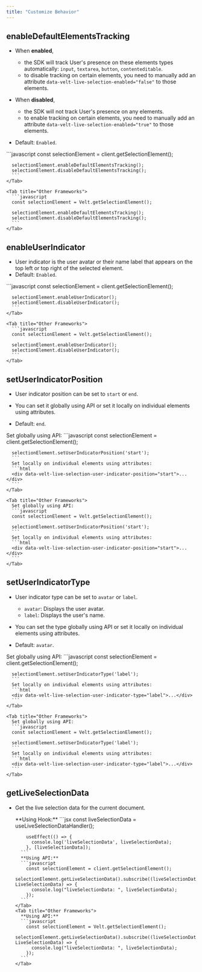 ```yaml
---
title: "Customize Behavior"
---
```


## enableDefaultElementsTracking
- When **enabled**,
  - the SDK will track User's presence on these elements types automatically: `input`, `textarea`, `button`, `contenteditable`.
  - to disable tracking on certain elements, you need to manually add an attribute `data-velt-live-selection-enabled="false"` to those elements.

- When **disabled**,
  - the SDK will not track User's presence on any elements.
  - to enable tracking on certain elements, you need to manually add an attribute `data-velt-live-selection-enabled="true"` to those elements.

- Default: `Enabled`.

<Tabs>
    <Tab title="React / Next.js">
      ```javascript
      const selectionElement = client.getSelectionElement();

      selectionElement.enableDefaultElementsTracking();
      selectionElement.disableDefaultElementsTracking();
      ```
    </Tab>

    <Tab title="Other Frameworks">
      ```javascript
      const selectionElement = Velt.getSelectionElement();

      selectionElement.enableDefaultElementsTracking();
      selectionElement.disableDefaultElementsTracking();
      ```
    </Tab>
</Tabs> 

## enableUserIndicator
- User indicator is the user avatar or their name label that appears on the top left or top right of the selected element.
- Default: `Enabled`.
<Tabs>
    <Tab title="React / Next.js">
      ```javascript
      const selectionElement = client.getSelectionElement();

      selectionElement.enableUserIndicator();
      selectionElement.disableUserIndicator();
      ```
    </Tab>

    <Tab title="Other Frameworks">
      ```javascript
      const selectionElement = Velt.getSelectionElement();

      selectionElement.enableUserIndicator();
      selectionElement.disableUserIndicator();
      ```
    </Tab>
</Tabs>

## setUserIndicatorPosition
- User indicator position can be set to `start` or `end`.
- You can set it globally using API or set it locally on individual elements using attributes.

- Default: `end`.

<Tabs>
    <Tab title="React / Next.js">
      Set globally using API:
      ```javascript
      const selectionElement = client.getSelectionElement();

      selectionElement.setUserIndicatorPosition('start');
      ```
      Set locally on individual elements using attributes:
      ```html
      <div data-velt-live-selection-user-indicator-position="start">...</div>
      ```
    </Tab>

    <Tab title="Other Frameworks">
      Set globally using API:
      ```javascript
      const selectionElement = Velt.getSelectionElement();

      selectionElement.setUserIndicatorPosition('start');
      ```
      Set locally on individual elements using attributes:
      ```html
      <div data-velt-live-selection-user-indicator-position="start">...</div>
      ```
    </Tab>
</Tabs>

## setUserIndicatorType
- User indicator type can be set to `avatar` or `label`.
  - `avatar`: Displays the user avatar.
  - `label`: Displays the user's name.

- You can set the type globally using API or set it locally on individual elements using attributes.
- Default: `avatar`.

<Tabs>
    <Tab title="React / Next.js">
      Set globally using API:
      ```javascript
      const selectionElement = client.getSelectionElement();

      selectionElement.setUserIndicatorType('label');
      ```
      Set locally on individual elements using attributes:
      ```html
      <div data-velt-live-selection-user-indicator-type="label">...</div>
      ```
    </Tab>

    <Tab title="Other Frameworks">
      Set globally using API:
      ```javascript
      const selectionElement = Velt.getSelectionElement();

      selectionElement.setUserIndicatorType('label');
      ```
      Set locally on individual elements using attributes:
      ```html
      <div data-velt-live-selection-user-indicator-type="label">...</div>
      ```
    </Tab>
</Tabs>

## getLiveSelectionData
- Get the live selection data for the current document.

  <Tabs>
      <Tab title="React / Next.js">
        **Using Hook:**
        ```jsx
          const liveSelectionData = useLiveSelectionDataHandler();

          useEffect(() => {
            console.log('liveSelectionData', liveSelectionData);
          }, [liveSelectionData]);
        ```
        **Using API:**
        ```javascript
          const selectionElement = client.getSelectionElement();
          selectionElement.getLiveSelectionData().subscribe((liveSelectionData: LiveSelectionData) => {
            console.log("liveSelectionData: ", liveSelectionData);
          });
        ```
      </Tab>
      <Tab title="Other Frameworks">
        **Using API:**
        ```javascript
          const selectionElement = Velt.getSelectionElement();
          selectionElement.getLiveSelectionData().subscribe((liveSelectionData: LiveSelectionData) => {
            console.log("liveSelectionData: ", liveSelectionData);
          });
        ```
      </Tab>
    </Tabs>